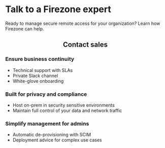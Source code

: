 
<div className="hero shadow--lw">
  <div className="container">
    <h1 className="hero__title">Talk to a Firezone expert</h1>
    <p>
      Ready to manage secure remote access for your organization? Learn how
      Firezone can help.
    </p>
  </div>
</div>

<center>
  <h2 className="margin-vert--xl">Contact sales</h2>
</center>

<div className="container">
  <div className="row">
    <div className="col col--6">
      <h3>Ensure business continuity</h3>
      <ul>
        <li>Technical support with SLAs</li>
        <li>Private Slack channel</li>
        <li>White-glove onboarding</li>
      </ul>
      <h3>Built for privacy and compliance</h3>
      <ul>
        <li>Host on-prem in security sensitive environments</li>
        <li>Maintain full control of your data and network traffic</li>
      </ul>
      <h3>Simplify management for admins</h3>
      <ul>
        <li>Automatic de-provisioning with SCIM</li>
        <li>Deployment advice for complex use cases</li>
      </ul>
    </div>
    <div className="col col--6">
      <HubspotForm
        region="na1"
        portalId="23723443"
        formId="76637b95-cef7-4b94-8e7a-411aeec5fbb1"
      />
    </div>
  </div>
</div>
